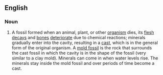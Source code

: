 ==English==

===Noun===
{{en-noun}}
{{wikipedia}}
# A fossil formed when an animal, plant, or other [[organism]] dies, its [[flesh]] [[decay]]s and [[bone]]s [[deteriorate]] due to chemical reactions; minerals gradually enter into the cavity, resulting in a [[cast]], which is in the general form of the original organism. A [[mold fossil]] is the rock that surrounds the cast fossil in which the cavity is in the shape of the fossil (very similar to a clay mold). Minerals can come in when water levels rise. The minerals stay inside the mold fossil and over periods of time become a cast.